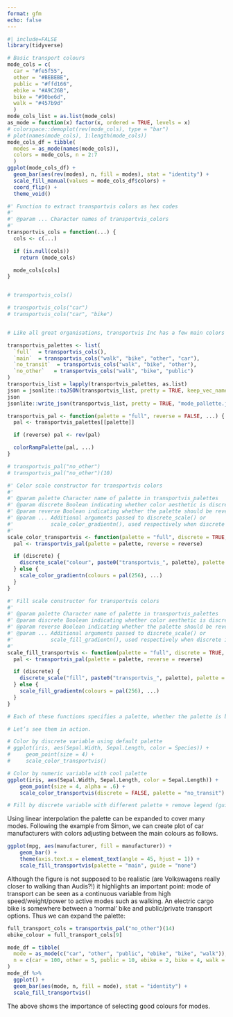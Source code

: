 ```yaml
---
format: gfm
echo: false
---
```


```r
#| include=FALSE
library(tidyverse)
```

```r
# Basic transport colours
mode_cols = c(
  car = "#fe5f55",
  other = "#BEBEBE",
  public = "#ffd166",
  ebike = "#A9C26B",
  bike = "#90be6d",
  walk = "#457b9d"
  )
mode_cols_list = as.list(mode_cols)
as_mode = function(x) factor(x, ordered = TRUE, levels = x)
# colorspace::demoplot(rev(mode_cols), type = "bar")
# plot(names(mode_cols), 1:length(mode_cols))
mode_cols_df = tibble(
  modes = as_mode(names(mode_cols)),
  colors = mode_cols, n = 2:7
  )
ggplot(mode_cols_df) +
  geom_bar(aes(rev(modes), n, fill = modes), stat = "identity") +
  scale_fill_manual(values = mode_cols_df$colors) +
  coord_flip() +
  theme_void()

#' Function to extract transportvis colors as hex codes
#'
#' @param ... Character names of transportvis_colors 
#'
transportvis_cols = function(...) {
  cols <- c(...)

  if (is.null(cols))
    return (mode_cols)

  mode_cols[cols]
}


# transportvis_cols()

# transportvis_cols("car")
# transportvis_cols("car", "bike")


# Like all great organisations, transportvis Inc has a few main colors (let’s say blue, green, and yellow), but the full list (above) includes other official colors used for a variety of purposes. So we can now create palettes (various combinations) of these colors. Similar to how we deal with colors, first define a list like such:

transportvis_palettes <- list(
  `full`  = transportvis_cols(),
  `main`  = transportvis_cols("walk", "bike", "other", "car"),
  `no_transit`  = transportvis_cols("walk", "bike", "other"),
  `no_other`   = transportvis_cols("walk", "bike", "public")
)
transportvis_list = lapply(transportvis_palettes, as.list)
json = jsonlite::toJSON(transportvis_list, pretty = TRUE, keep_vec_names = TRUE)
json
jsonlite::write_json(transportvis_list, pretty = TRUE, "mode_pallette.json")
```

```r
transportvis_pal <- function(palette = "full", reverse = FALSE, ...) {
  pal <- transportvis_palettes[[palette]]

  if (reverse) pal <- rev(pal)

  colorRampPalette(pal, ...)
}

# transportvis_pal("no_other")
# transportvis_pal("no_other")(10)

#' Color scale constructor for transportvis colors
#'
#' @param palette Character name of palette in transportvis_palettes
#' @param discrete Boolean indicating whether color aesthetic is discrete or not
#' @param reverse Boolean indicating whether the palette should be reversed
#' @param ... Additional arguments passed to discrete_scale() or
#'            scale_color_gradientn(), used respectively when discrete is TRUE or FALSE
#'
scale_color_transportvis <- function(palette = "full", discrete = TRUE, reverse = FALSE, ...) {
  pal <- transportvis_pal(palette = palette, reverse = reverse)

  if (discrete) {
    discrete_scale("colour", paste0("transportvis_", palette), palette = pal, ...)
  } else {
    scale_color_gradientn(colours = pal(256), ...)
  }
}

#' Fill scale constructor for transportvis colors
#'
#' @param palette Character name of palette in transportvis_palettes
#' @param discrete Boolean indicating whether color aesthetic is discrete or not
#' @param reverse Boolean indicating whether the palette should be reversed
#' @param ... Additional arguments passed to discrete_scale() or
#'            scale_fill_gradientn(), used respectively when discrete is TRUE or FALSE
#'
scale_fill_transportvis <- function(palette = "full", discrete = TRUE, reverse = FALSE, ...) {
  pal <- transportvis_pal(palette = palette, reverse = reverse)

  if (discrete) {
    discrete_scale("fill", paste0("transportvis_", palette), palette = pal, ...)
  } else {
    scale_fill_gradientn(colours = pal(256), ...)
  }
}

# Each of these functions specifies a palette, whether the palette is being applied based on a discrete or numeric variable, whether to reverse the palette colors, and additional arguments to pass to the relevant ggplot2 function (which differs for discrete or numeric mapping).

# Let’s see them in action.

# Color by discrete variable using default palette
# ggplot(iris, aes(Sepal.Width, Sepal.Length, color = Species)) +
#     geom_point(size = 4) +
#     scale_color_transportvis()

```

```r
# Color by numeric variable with cool palette
ggplot(iris, aes(Sepal.Width, Sepal.Length, color = Sepal.Length)) +
    geom_point(size = 4, alpha = .6) +
    scale_color_transportvis(discrete = FALSE, palette = "no_transit")

# Fill by discrete variable with different palette + remove legend (guide)

```

Using linear interpolation the palette can be expanded to cover many modes.
Following the example from Simon, we can create plot of car manufacturers with colors adjusting between the main colours as follows.

```r
ggplot(mpg, aes(manufacturer, fill = manufacturer)) +
    geom_bar() +
    theme(axis.text.x = element_text(angle = 45, hjust = 1)) +
    scale_fill_transportvis(palette = "main", guide = "none")
```

Although the figure is not supposed to be realistic (are Volkswagens really closer to walking than Audis?!) it highlights an important point: mode of transport can be seen as a continuous variable from high speed/weight/power to active modes such as walking.
An electric cargo bike is somewhere between a 'normal' bike and public/private transport options.
Thus we can expand the palette:

```r
full_transport_cols = transportvis_pal("no_other")(14)
ebike_colour = full_transport_cols[9]

mode_df = tibble(
  mode = as_mode(c("car", "other", "public", "ebike", "bike", "walk")),
  n = c(car = 100, other = 5, public = 10, ebike = 2, bike = 4, walk = 30)
)
mode_df %>% 
  ggplot() +
  geom_bar(aes(mode, n, fill = mode), stat = "identity") +
  scale_fill_transportvis()
```

The above shows the importance of selecting good colours for modes.
